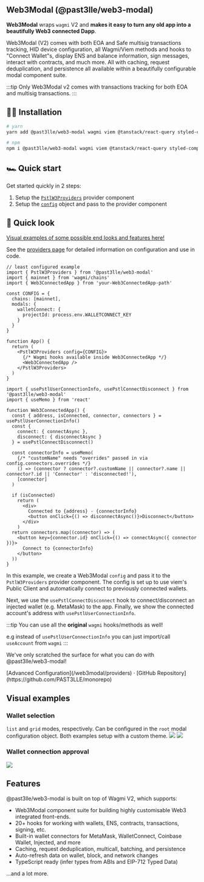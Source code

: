 ## Web3Modal (@past3lle/web3-modal)

**Web3Modal** wraps `wagmi` V2 and **makes it easy to turn any old app into a beautifully Web3 connected Dapp**. 

Web3Modal (V2) comes with both EOA and Safe multisig transactions tracking, HID device configuration, all Wagmi/Viem methods and hooks to "Connect Wallet"s, display ENS and balance information, sign messages, interact with contracts, and much more. All with caching, request deduplication, and persistence all available within a beautifully configurable modal component suite.

:::tip
Only Web3Modal v2 comes with transactions tracking for both EOA and multisig transactions.
:::

## 👩‍💻 Installation
```bash
# yarn
yarn add @past3lle/web3-modal wagmi viem @tanstack/react-query styled-components@5.x

# npm
npm i @past3lle/web3-modal wagmi viem @tanstack/react-query styled-components@5.x
```

## 🏎️ Quick start
Get started quickly in 2 steps:

1. Setup the [`PstlW3Providers`](/web3modal/providers) provider component
2. Setup the [`config`](/web3modal/config) object and pass to the provider component

## 👀 Quick look
[Visual examples of some possible end looks and features here!](/web3modal#visual-examples)

See the [providers page](/web3modal/providers) for detailed information on configuration and use in code.

```tsx
// least configured example
import { PstlW3Providers } from '@past3lle/web3-modal'
import { mainnet } from 'wagmi/chains'
import { Web3ConnectedApp } from 'your-Web3ConnectedApp-path'

const CONFIG = {
  chains: [mainnet],
  modals: {
    walletConnect: {
      projectId: process.env.WALLETCONNECT_KEY
    }
  }
}

function App() {
  return (
    <PstlW3Providers config={CONFIG}>
      {/* Wagmi hooks available inside Web3ConnectedApp */}
      <Web3ConnectedApp />
    </PstlW3Providers>
  )
}
```

```tsx
import { usePstlUserConnectionInfo, usePstlConnectDisconnect } from '@past3lle/web3-modal'
import { useMemo } from 'react'

function Web3ConnectedApp() {
  const { address, isConnected, connector, connectors } = usePstlUserConnectionInfo()
  const {
    connect: { connectAsync },
    disconnect: { disconnectAsync }
  } = usePstlConnectDisconnect()

  const connectorInfo = useMemo(
    {/* "customName" needs "overrides" passed in via config.connectors.overrides */}
    () => (connector ? connector?.customName || connector?.name || connector?.id || 'Connector' : 'disconnected!'),
    [connector]
  )

  if (isConnected)
    return (
      <div>
        Connected to {address} - {connectorInfo}
        <button onClick={() => disconnectAsync()}>Disconnect</button>
      </div>
    )
  return connectors.map((connector) => (
    <button key={connector.id} onClick={() => connectAsync({ connector })}>
      Connect to {connectorInfo}
    </button>
  ))
}
```

In this example, we create a Web3Modal `config` and pass it to the `PstlW3Providers` provider component. The config is set up to use viem's Public Client and automatically connect to previously connected wallets.

Next, we use the `usePstlConnectDisconnect` hook to connect/disconnect an injected wallet (e.g. MetaMask) to the app. Finally, we show the connected account's address with `usePstlUserConnectionInfo`.

:::tip
You can use all the **original** `wagmi` hooks/methods as well! 

e.g instead of `usePstlUserConnectionInfo` you can just import/call `useAccount` from `wagmi`
:::

We've only scratched the surface for what you can do with @past3lle/web3-modal!

<div className="mb-20 text-center">
  [Advanced Configuration](/web3modal/providers) · [GitHub
  Repository](https://github.com/PAST3LLE/monorepo)
</div>

## Visual examples
### Wallet selection 
`list` and `grid` modes, respectively. Can be configured in the `root` modal configuration object. Both examples setup with a custom theme.
<img className="image-50" src="/web3modal-wallet-selection-list.png"/>
<img className="image-50" src="/web3modal-wallet-selection-grid.png"/>

### Wallet connection approval
<img src="/web3modal-approve-connection.png"/>

## Features

@past3lle/web3-modal is built on top of Wagmi V2, which supports:

- Web3Modal component suite for building highly customisable Web3 integrated front-ends.
- 20+ hooks for working with wallets, ENS, contracts, transactions, signing, etc.
- Built-in wallet connectors for MetaMask, WalletConnect, Coinbase Wallet, Injected, and more
- Caching, request deduplication, multicall, batching, and persistence
- Auto-refresh data on wallet, block, and network changes
- TypeScript ready (infer types from ABIs and EIP-712 Typed Data)

...and a lot more.
